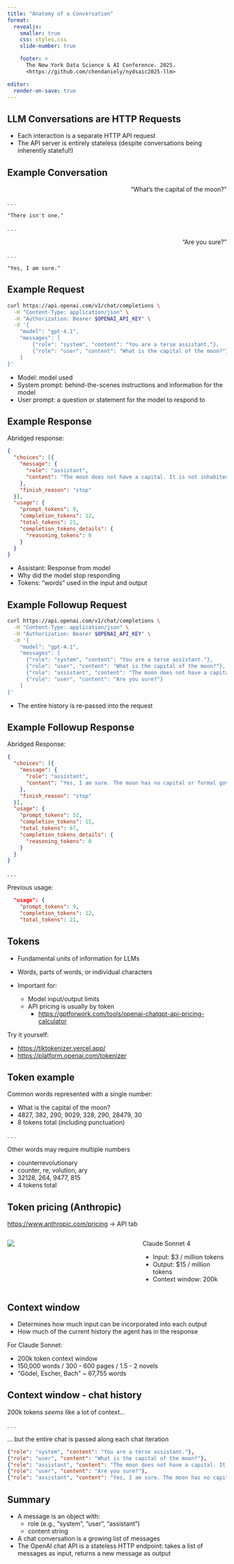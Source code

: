 ```yaml
---
title: "Anatomy of a Conversation"
format:
  revealjs:
    smaller: true
    css: styles.css
    slide-number: true

    footer: >
      The New York Data Science & AI Conference. 2025.
      <https://github.com/chendaniely/nydsaic2025-llm>

editor:
  render-on-save: true
---
```


## LLM Conversations are HTTP Requests

::: {.incremental}
- Each interaction is a separate HTTP API request
- The API server is entirely stateless (despite conversations being inherently stateful!)
:::

## Example Conversation

::: {style="text-align: right;"}
"What's the capital of the moon?"
:::

. . .

`"There isn't one."`

. . .

::: {style="text-align: right;"}
"Are you sure?"
:::

. . .

`"Yes, I am sure."`

## Example Request

```.bash
curl https://api.openai.com/v1/chat/completions \
  -H "Content-Type: application/json" \
  -H "Authorization: Bearer $OPENAI_API_KEY" \
  -d '{
    "model": "gpt-4.1",
    "messages": [
        {"role": "system", "content": "You are a terse assistant."},
        {"role": "user", "content": "What is the capital of the moon?"}
    ]
}'
```
- Model: model used
- System prompt: behind-the-scenes instructions and information for the model
- User prompt: a question or statement for the model to respond to

## Example Response

Abridged response:

```.json
{
  "choices": [{
    "message": {
      "role": "assistant",
      "content": "The moon does not have a capital. It is not inhabited or governed.",
    },
    "finish_reason": "stop"
  }],
  "usage": {
    "prompt_tokens": 9,
    "completion_tokens": 12,
    "total_tokens": 21,
    "completion_tokens_details": {
      "reasoning_tokens": 0
    }
  }
}
```

- Assistant: Response from model
- Why did the model stop responding
- Tokens: "words" used in the input and output

## Example Followup Request

```.bash
curl https://api.openai.com/v1/chat/completions \
  -H "Content-Type: application/json" \
  -H "Authorization: Bearer $OPENAI_API_KEY" \
  -d '{
    "model": "gpt-4.1",
    "messages": [
      {"role": "system", "content": "You are a terse assistant."},
      {"role": "user", "content": "What is the capital of the moon?"},
      {"role": "assistant", "content": "The moon does not have a capital. It is not inhabited or governed."},
      {"role": "user", "content": "Are you sure?"}
    ]
}'
```

- The entire history is re-passed into the request

## Example Followup Response

Abridged Response:

```.json
{
  "choices": [{
    "message": {
      "role": "assistant",
      "content": "Yes, I am sure. The moon has no capital or formal governance."
    },
    "finish_reason": "stop"
  }],
  "usage": {
    "prompt_tokens": 52,
    "completion_tokens": 15,
    "total_tokens": 67,
    "completion_tokens_details": {
      "reasoning_tokens": 0
    }
  }
}
```

. . .

Previous usage:

```.json
  "usage": {
    "prompt_tokens": 9,
    "completion_tokens": 12,
    "total_tokens": 21,
```


## Tokens

- Fundamental units of information for LLMs
- Words, parts of words, or individual characters

- Important for:
  - Model input/output limits
  - API pricing is usually by token
    - <https://gptforwork.com/tools/openai-chatgpt-api-pricing-calculator>


Try it yourself:

- <https://tiktokenizer.vercel.app/>
- <https://platform.openai.com/tokenizer>

## Token example

Common words represented with a single number:

:::{.incremental}
- What is the capital of the moon?
- 4827, 382, 290, 9029, 328, 290, 28479, 30
- 8 tokens total (including punctuation)
:::

. . .

Other words may require multiple numbers

:::{.incremental}
- counterrevolutionary
- counter, re, volution, ary
- 32128, 264, 9477, 815
- 4 tokens total
:::

## Token pricing (Anthropic)

<https://www.anthropic.com/pricing> -> API tab

::: {.columns}
::: {.column width="60%"}
![](/img/anthropic-pricing.png)
:::
::: {.column width="40%"}
Claude Sonnet 4

- Input: $3 / million tokens
- Output: $15 / million tokens
- Context window: 200k
:::
:::

## Context window

- Determines how much input can be incorporated into each output
- How much of the current history the agent has in the response

For Claude Sonnet:

- 200k token context window
- 150,000 words / 300 - 600 pages / 1.5 - 2 novels
- "Gödel, Escher, Bach" ~ 67,755 words

## Context window - chat history

200k tokens *seems* like a lot of context...

. . .

... but the entire chat is passed along each chat iteration

```json
{"role": "system", "content": "You are a terse assistant."},
{"role": "user", "content": "What is the capital of the moon?"},
{"role": "assistant", "content": "The moon does not have a capital. It is not inhabited or governed."},
{"role": "user", "content": "Are you sure?"},
{"role": "assistant", "content": "Yes, I am sure. The moon has no capital or formal governance."}
```

## Summary

- A message is an object with:
  - role (e.g., “system”, “user”, “assistant”)
  - content string
- A chat conversation is a growing list of messages
- The OpenAI chat API is a stateless HTTP endpoint: takes a list of messages as input, returns a new message as output
